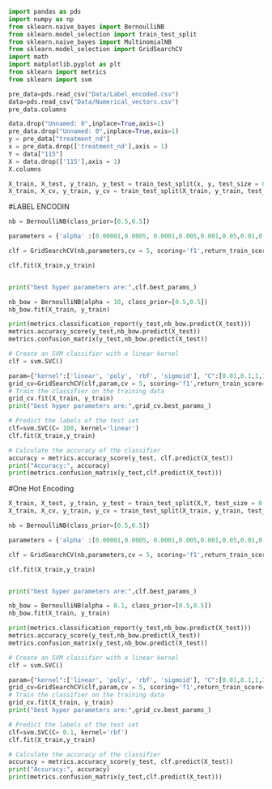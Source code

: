 ```{python}
import pandas as pds
import numpy as np
from sklearn.naive_bayes import BernoulliNB
from sklearn.model_selection import train_test_split
from sklearn.naive_bayes import MultinomialNB
from sklearn.model_selection import GridSearchCV
import math
import matplotlib.pyplot as plt
from sklearn import metrics
from sklearn import svm
```

```{python}
pre_data=pds.read_csv("Data/Label_encoded.csv")
data=pds.read_csv("Data/Numerical_vectors.csv")
pre_data.columns
```



```{python}
data.drop("Unnamed: 0",inplace=True,axis=1)
pre_data.drop("Unnamed: 0",inplace=True,axis=1)
y = pre_data["treatment_nd"]
x = pre_data.drop(['treatment_nd'],axis = 1)
Y = data["115"]
X = data.drop(['115'],axis = 1)
X.columns
```

```{python}
X_train, X_test, y_train, y_test = train_test_split(x, y, test_size = 0.33, stratify = y)
X_train, X_cv, y_train, y_cv = train_test_split(X_train, y_train, test_size = 0.33, stratify = y_train )
```
#LABEL ENCODIN

```{python}

nb = BernoulliNB(class_prior=[0.5,0.5])

parameters = {'alpha' :[0.00001,0.0005, 0.0001,0.005,0.001,0.05,0.01,0.1,0.5,1,5,10,50,100,500,1000]}

clf = GridSearchCV(nb,parameters,cv = 5, scoring='f1',return_train_score=True, verbose=2)

clf.fit(X_train,y_train)



```

```{python}
print("best hyper parameters are:",clf.best_params_)

nb_bow = BernoulliNB(alpha = 10, class_prior=[0.5,0.5])
nb_bow.fit(X_train, y_train)

print(metrics.classification_report(y_test,nb_bow.predict(X_test)))
metrics.accuracy_score(y_test,nb_bow.predict(X_test))
metrics.confusion_matrix(y_test,nb_bow.predict(X_test))
```

```{python}


# Create an SVM classifier with a linear kernel
clf = svm.SVC()

param={"kernel":['linear', 'poly', 'rbf', 'sigmoid'], "C":[0.01,0.1,1,10,100]}
grid_cv=GridSearchCV(clf,param,cv = 5, scoring='f1',return_train_score=True, verbose=2)
# Train the classifier on the training data
grid_cv.fit(X_train, y_train)
print("best hyper parameters are:",grid_cv.best_params_)
```

```{python}
# Predict the labels of the test set
clf=svm.SVC(C= 100, kernel='linear')
clf.fit(X_train,y_train)

# Calculate the accuracy of the classifier
accuracy = metrics.accuracy_score(y_test, clf.predict(X_test))
print("Accuracy:", accuracy)
print(metrics.confusion_matrix(y_test,clf.predict(X_test)))


```

#One Hot Encoding

```{python}
X_train, X_test, y_train, y_test = train_test_split(X,Y, test_size = 0.33, stratify = y)
X_train, X_cv, y_train, y_cv = train_test_split(X_train, y_train, test_size = 0.33, stratify = y_train )
```

```{python}

nb = BernoulliNB(class_prior=[0.5,0.5])

parameters = {'alpha' :[0.00001,0.0005, 0.0001,0.005,0.001,0.05,0.01,0.1,0.5,1,5,10,50,100,500,1000]}

clf = GridSearchCV(nb,parameters,cv = 5, scoring='f1',return_train_score=True, verbose=2)

clf.fit(X_train,y_train)



```

```{python}
print("best hyper parameters are:",clf.best_params_)

nb_bow = BernoulliNB(alpha = 0.1, class_prior=[0.5,0.5])
nb_bow.fit(X_train, y_train)

print(metrics.classification_report(y_test,nb_bow.predict(X_test)))
metrics.accuracy_score(y_test,nb_bow.predict(X_test))
metrics.confusion_matrix(y_test,nb_bow.predict(X_test))
```

```{python}


# Create an SVM classifier with a linear kernel
clf = svm.SVC()

param={"kernel":['linear', 'poly', 'rbf', 'sigmoid'], "C":[0.01,0.1,1,10,100]}
grid_cv=GridSearchCV(clf,param,cv = 5, scoring='f1',return_train_score=True, verbose=2)
# Train the classifier on the training data
grid_cv.fit(X_train, y_train)
print("best hyper parameters are:",grid_cv.best_params_)
```

```{python}
# Predict the labels of the test set
clf=svm.SVC(C= 0.1, kernel='rbf')
clf.fit(X_train,y_train)

# Calculate the accuracy of the classifier
accuracy = metrics.accuracy_score(y_test, clf.predict(X_test))
print("Accuracy:", accuracy)
print(metrics.confusion_matrix(y_test,clf.predict(X_test)))


```



